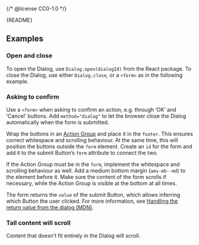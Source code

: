 {/* @license CC0-1.0 */}


<Meta of={DialogStories} />

<Markdown>{README}</Markdown>

<Primary />

<Controls />

## Examples

### Open and close

To open the Dialog, use `Dialog.open(dialogId)` from the React package.
To close the Dialog, use either `Dialog.close`, or a `<form>` as in the following example.

<Canvas of={DialogStories.OpenAndClose} />

### Asking to confirm

Use a `<form>` when asking to confirm an action, e.g. through ‘OK’ and ‘Cancel’ buttons.
Add `method="dialog"` to let the browser close the Dialog automatically when the form is submitted.

Wrap the buttons in an [Action Group](?path=/docs/components-buttons-action-group--docs) and place it in the `footer`.
This ensures correct whitespace and scrolling behaviour.
At the same time, this will position the buttons outside the `form` element.
Create an `id` for the form and add it to the submit Button’s `form` attribute to connect the two.

If the Action Group must be in the `form`, implement the whitespace and scrolling behaviour as well.
Add a medium bottom margin (`ams-mb--md`) to the element before it.
Make sure the content of the form scrolls if necessary, while the Action Group is visible at the bottom at all times.

The form returns the `value` of the submit Button, which allows inferring which Button the user clicked.
For more information, see [Handling the return value from the dialog (MDN)](https://developer.mozilla.org/en-US/docs/Web/HTML/Element/dialog#handling_the_return_value_from_the_dialog).

<Canvas of={DialogStories.AskingToConfirm} />

### Tall content will scroll

Content that doesn’t fit entirely in the Dialog will scroll.

<Canvas of={DialogStories.WithScrollbar} />
